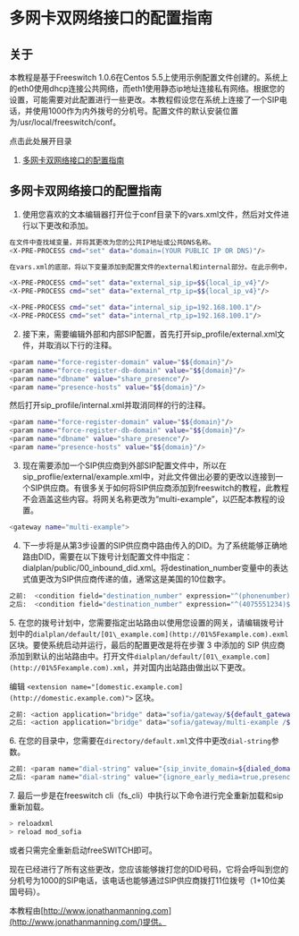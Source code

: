 # 多网卡双网络接口的配置指南

## 关于

本教程是基于Freeswitch 1.0.6在Centos 5.5上使用示例配置文件创建的。系统上的eth0使用dhcp连接公共网络，而eth1使用静态ip地址连接私有网络。根据您的设置，可能需要对此配置进行一些更改。本教程假设您在系统上连接了一个SIP电话，并使用1000作为内外拨号的分机号。配置文件的默认安装位置为/usr/local/freeswitch/conf。

点击此处展开目录

1. [多网卡双网络接口的配置指南](#多网卡双网络接口的配置指南)

## 多网卡双网络接口的配置指南

1. 使用您喜欢的文本编辑器打开位于conf目录下的vars.xml文件，然后对文件进行以下更改和添加。

```bash
在文件中查找域变量，并将其更改为您的公共IP地址或公共DNS名称。
<X-PRE-PROCESS cmd="set" data="domain=(YOUR PUBLIC IP OR DNS)"/>

在vars.xml的底部，将以下变量添加到配置文件的external和internal部分。在此示例中，$${local_ip_v4}是系统的公共IP地址，根据您的情况，它可能是或者不是此地址。而192.168.100.1是内部网络使用的私有IP地址。

<X-PRE-PROCESS cmd="set" data="external_sip_ip=$${local_ip_v4}"/>
<X-PRE-PROCESS cmd="set" data="external_rtp_ip=$${local_ip_v4}"/>

<X-PRE-PROCESS cmd="set" data="internal_sip_ip=192.168.100.1"/>
<X-PRE-PROCESS cmd="set" data="internal_rtp_ip=192.168.100.1"/>
```

2. 接下来，需要编辑外部和内部SIP配置，首先打开sip_profile/external.xml文件，并取消以下行的注释。

```bash
<param name="force-register-domain" value="$${domain}"/>
<param name="force-register-db-domain" value="$${domain}"/>
<param name="dbname" value="share_presence"/>
<param name="presence-hosts" value="$${domain}"/>
```

然后打开sip\_profile/internal.xml并取消同样的行的注释。

```bash
<param name="force-register-domain" value="$${domain}"/>
<param name="force-register-db-domain" value="$${domain}"/>
<param name="dbname" value="share_presence"/>
<param name="presence-hosts" value="$${domain}"/>
```

3. 现在需要添加一个SIP供应商到外部SIP配置文件中，所以在sip\_proflie/external/example.xml中，对此文件做出必要的更改以连接到一个SIP供应商。有很多关于如何将SIP供应商添加到freeswitch的教程，此教程不会涵盖这些内容。将网关名称更改为“multi-example”，以匹配本教程的设置。

```bash
<gateway name="multi-example">
```

4. 下一步将是从第3步设置的SIP供应商中路由传入的DID。为了系统能够正确地路由DID，需要在以下拨号计划配置文件中指定：dialplan/public/00\_inbound\_did.xml。将destination\_number变量中的表达式值更改为SIP供应商传递的值，通常这是美国的10位数字。

```bash
之前:  <condition field="destination_number" expression="^(phonenumber)$">
之后:  <condition field="destination_number" expression="^(4075551234)$">
```

5\. 在您的拨号计划中，您需要指定出站路由以使用您设置的网关，请编辑拨号计划中的`dialplan/default/[01\_example.com](http://01%5Fexample.com).exml`区块。要使系统启动并运行，最后的配置更改是将在步骤 3 中添加的 SIP 供应商添加到默认的出站路由中。打开文件`dialplan/default/[01\_example.com](http://01%5Fexample.com).xml`，并对国内出站路由做出以下更改。

编辑 `<extension name="[domestic.example.com](http://domestic.example.com)">` 区块。

```bash
之前: <action application="bridge" data="sofia/gateway/${default_gateway}/$1"/>
之后: <action application="bridge" data="sofia/gateway/multi-example /$1"/>
```

6\. 在您的目录中，您需要在`directory/default.xml`文件中更改`dial-string`参数。

```bash
之前: <param name="dial-string" value="{sip_invite_domain=${dialed_domain},presence_id=${dialed_user}@${dialed_domain}}${sofia_contact(${dialed_user}@${dialed_domain})}"/>
之后: <param name="dial-string" value="{ignore_early_media=true,presence_id=${dialed_user}@${dialed_domain}}${sofia_contact(*/${dialed_user}@${dialed_domain})}${db(select/${domain_name}-call_forward/${dialed_user})}"/>
```

7\. 最后一步是在freeswitch cli（fs\_cli）中执行以下命令进行完全重新加载和sip重新加载。

```bash
> reloadxml
> reload mod_sofia
```

或者只需完全重新启动freeSWITCH即可。

现在已经进行了所有这些更改，您应该能够拨打您的DID号码，它将会呼叫到您的分机号为1000的SIP电话，该电话也能够通过SIP供应商拨打11位拨号（1+10位美国号码）。

本教程由[http://www.jonathanmanning.com](http://www.jonathanmanning.com/)提供。